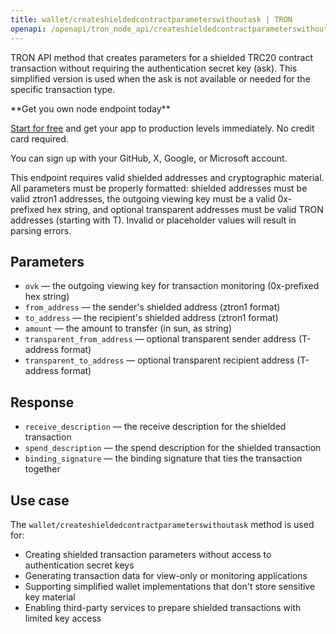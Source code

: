---
title: wallet/createshieldedcontractparameterswithoutask | TRON
openapi: /openapi/tron_node_api/createshieldedcontractparameterswithoutask.json post /95e61622bf6a8af293978377718e3b77/wallet/createshieldedcontractparameterswithoutask
---

TRON API method that creates parameters for a shielded TRC20 contract transaction without requiring the authentication secret key (ask). This simplified version is used when the ask is not available or needed for the specific transaction type.

<Check>
**Get you own node endpoint today**

[Start for free](https://console.chainstack.com/) and get your app to production levels immediately. No credit card required.

You can sign up with your GitHub, X, Google, or Microsoft account.
</Check>

<Warning>
This endpoint requires valid shielded addresses and cryptographic material. All parameters must be properly formatted: shielded addresses must be valid ztron1 addresses, the outgoing viewing key must be a valid 0x-prefixed hex string, and optional transparent addresses must be valid TRON addresses (starting with T). Invalid or placeholder values will result in parsing errors.
</Warning>

## Parameters

* `ovk` — the outgoing viewing key for transaction monitoring (0x-prefixed hex string)
* `from_address` — the sender's shielded address (ztron1 format)
* `to_address` — the recipient's shielded address (ztron1 format)
* `amount` — the amount to transfer (in sun, as string)
* `transparent_from_address` — optional transparent sender address (T-address format)
* `transparent_to_address` — optional transparent recipient address (T-address format)

## Response

* `receive_description` — the receive description for the shielded transaction
* `spend_description` — the spend description for the shielded transaction
* `binding_signature` — the binding signature that ties the transaction together

## Use case

The `wallet/createshieldedcontractparameterswithoutask` method is used for:

* Creating shielded transaction parameters without access to authentication secret keys
* Generating transaction data for view-only or monitoring applications
* Supporting simplified wallet implementations that don't store sensitive key material
* Enabling third-party services to prepare shielded transactions with limited key access